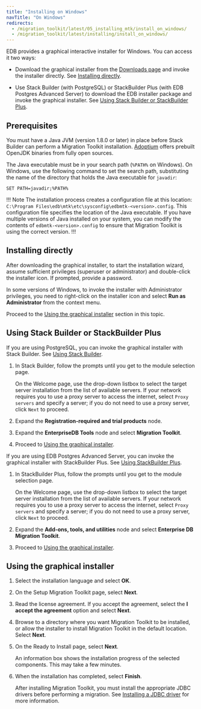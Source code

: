 ```yaml
---
title: "Installing on Windows"
navTitle: "On Windows"
redirects:
  - /migration_toolkit/latest/05_installing_mtk/install_on_windows/
  - /migration_toolkit/latest/installing/install_on_windows/
---
```


EDB provides a graphical interactive installer for Windows. You can access it two ways:

- Download the graphical installer from the [Downloads page](https://www.enterprisedb.com/software-downloads-postgres#migration-toolkit) and invoke the installer directly. See [Installing directly](#installing-directly).

- Use Stack Builder (with PostgreSQL) or StackBuilder Plus (with EDB Postgres Advanced Server) to download the EDB installer package and invoke the graphical installer.  See [Using Stack Builder or StackBuilder Plus](#using-stack-builder-or-stackbuilder-plus).


## Prerequisites

You must have a Java JVM (version 1.8.0 or later) in place before Stack Builder can perform a Migration Toolkit installation. [Adoptium](https://adoptium.net) offers prebuilt OpenJDK binaries from fully open sources.

The Java executable must be in your search path (`%PATH%` on Windows). On Windows, use the following command to set the search path, substituting the name of the directory that holds the Java executable for `javadir`:

`SET PATH=javadir;%PATH%`

!!! Note
The installation process creates a configuration file at this location: `C:\Program Files\edb\mtk\etc\sysconfig\edbmtk-<version>.config`. This configuration file specifies the location of the Java executable. If you have multiple versions of Java installed on your system, you can modify the contents of `edbmtk-<version>.config` to ensure that Migration Toolkit is using the correct version.
!!!



## Installing directly

After downloading the graphical installer, to start the installation wizard, assume sufficient privileges (superuser or administrator) and double-click the installer icon. If prompted, provide a password.

In some versions of Windows, to invoke the installer with Administrator privileges, you need to right-click on the installer icon and select **Run as Administrator** from the context menu.

Proceed to the [Using the graphical installer](#using-the-graphical-installer) section in this topic.

## Using Stack Builder or StackBuilder Plus

If you are using PostgreSQL, you can invoke the graphical installer with Stack Builder. See [Using Stack Builder](/supported-open-source/postgresql/installing/using_stackbuilder/). 

1. In Stack Builder, follow the prompts until you get to the module selection page.

   On the Welcome page, use the drop-down listbox to select the target server installation from the list of available servers. If your network requires you to use a proxy server to access the internet, select `Proxy servers` and specify a server; if you do not need to use a proxy server, click `Next` to proceed.

1. Expand the **Registration-required and trial products** node. 

1. Expand the **EnterpriseDB Tools** node and select **Migration Toolkit**. 

1. Proceed to [Using the graphical installer](#using-the-graphical-installer).

If you are using EDB Postgres Advanced Server, you can invoke the graphical installer with StackBuilder Plus. See [Using StackBuilder Plus](/epas/latest/installing/windows/installing_advanced_server_with_the_interactive_installer/using_stackbuilder_plus/). 

1. In StackBuilder Plus, follow the prompts until you get to the module selection page. 

   On the Welcome page, use the drop-down listbox to select the target server installation from the list of available servers. If your network requires you to use a proxy server to access the internet, select `Proxy servers` and specify a server; if you do not need to use a proxy server, click `Next` to proceed.

1. Expand the **Add-ons, tools, and utilities** node and select **Enterprise DB Migration Toolkit**. 

1. Proceed to [Using the graphical installer](#using-the-graphical-installer).

## Using the graphical installer 

1. Select the installation language and select **OK**.

1. On the Setup Migration Toolkit page, select **Next**.

1. Read the license agreement. If you accept the agreement, select the **I accept the agreement** option and select **Next**.

1. Browse to a directory where you want Migration Toolkit to be installed, or allow the installer to install Migration Toolkit in the default location. Select **Next**.

1. On the Ready to Install page, select **Next**.

   An information box shows the installation progress of the selected components. This may take a few minutes.

1. When the installation has completed, select **Finish**.

   After installing Migration Toolkit, you must install the appropriate JDBC drivers before performing a migration. See [Installing a JDBC driver](/migration_toolkit/latest/installing/installing_jdbc_driver/) for more information.
